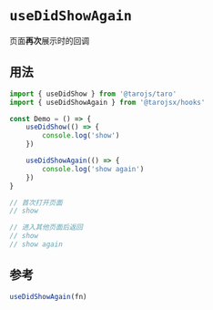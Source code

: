 # `useDidShowAgain`

页面**再次**展示时的回调

## 用法

```jsx
import { useDidShow } from '@tarojs/taro'
import { useDidShowAgain } from '@tarojsx/hooks'

const Demo = () => {
    useDidShow(() => {
        console.log('show')
    })

    useDidShowAgain(() => {
        console.log('show again')
    })
}

// 首次打开页面
// show

// 进入其他页面后返回
// show
// show again
```

## 参考

```ts
useDidShowAgain(fn)
```
